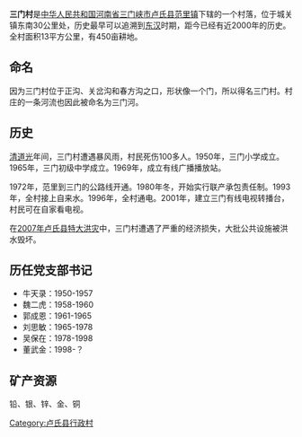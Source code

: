 {{Multiple issues|
{{Unreferenced|time=2021-01-31T08:27:07+00:00}}
{{Orphan|time=2021-01-31T08:27:07+00:00}}
}}
{{Notability|time=2022-06-16T10:17:50+00:00}}
'''三门村'''是[[中华人民共和国|中华人民共和国]][[河南省|河南省]][[三门峡市|三门峡市]][[卢氏县|卢氏县]][[范里镇|范里镇]]下辖的一个村落，位于城关镇东南30公里处，历史最早可以追溯到[[东汉|东汉]]时期，距今已经有近2000年的历史。全村面积13平方公里，有450亩耕地。

== 命名 ==
因为三门村位于正沟、关岔沟和春方沟之口，形状像一个门，所以得名三门村。村庄的一条河流也因此被命名为三门河。

==历史==
[[清|清]][[道光|道光]]年间，三门村遭遇暴风雨，村民死伤100多人。1950年，三门小学成立。1965年，三门初级中学成立。1969年，成立有线广播播放站。

1972年，范里到三门的公路线开通。1980年冬，开始实行联产承包责任制。1993年，全村接上自来水。1996年，全村通电。2001年，建立三门有线电视转播台，村民可在自家看电视。

在[[2007年卢氏县特大洪灾|2007年卢氏县特大洪灾]]中，三门村遭遇了严重的经济损失，大批公共设施被洪水毁坏。

==历任党支部书记==
*牛天录：1950-1957
*魏二虎：1958-1960
*郭成恩：1961-1965
*刘思敏：1965-1978
*吴保在：1978-1998
*董武金：1998-？

==矿产资源==
铅、银、锌、金、铜

[[Category:卢氏县行政村|Category:卢氏县行政村]]